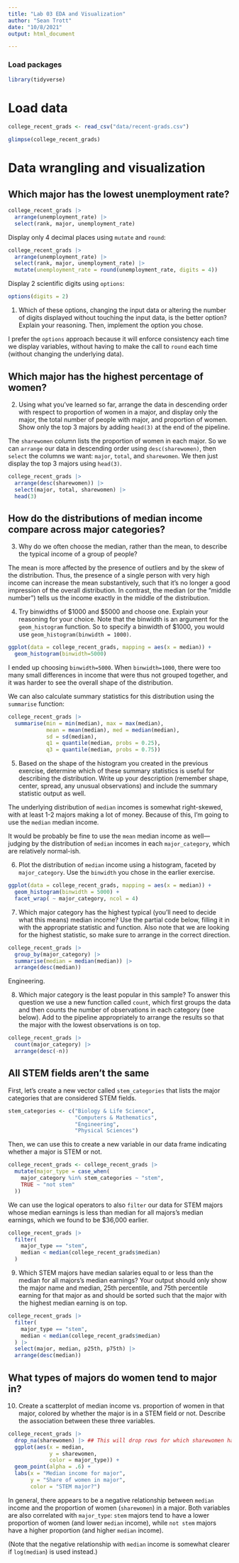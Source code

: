 ```yaml
---
title: "Lab 03 EDA and Visualization"
author: "Sean Trott"
date: "10/8/2021"
output: html_document

---
```



### Load packages

```r
library(tidyverse) 
```

# Load data

```r
college_recent_grads <- read_csv("data/recent-grads.csv")

glimpse(college_recent_grads)
```


# Data wrangling and visualization

## Which major has the lowest unemployment rate?


```r
college_recent_grads |>
  arrange(unemployment_rate) |>
  select(rank, major, unemployment_rate)
```

Display only 4 decimal places using `mutate` and `round`:

```r
college_recent_grads |>
  arrange(unemployment_rate) |>
  select(rank, major, unemployment_rate) |>
  mutate(unemployment_rate = round(unemployment_rate, digits = 4))
```

Display 2 scientific digits using `options`:

```r
options(digits = 2)
```

1. Which of these options, changing the input data or altering the 
number of digits displayed without touching the input data, is the better option? 
Explain your reasoning. Then, implement the option you chose.

I prefer the `options` approach because it will enforce consistency each time we display variables, without having to make the call to `round` each time (without changing the underlying data). 



## Which major has the highest percentage of women?

2. Using what you've learned so far, arrange the data in descending order with respect to proportion of women in a major, and display only the major, the total number of people with major, and proportion of women. Show only the top 3 majors by adding `head(3)` at the end of the pipeline.

The `sharewomen` column lists the proportion of women in each major. So we can `arrange` our data in descending order using `desc(sharewomen)`, then `select` the columns we want: `major`, `total`, and `sharewomen`. We then just display the top 3 majors using `head(3)`.

```r
college_recent_grads |>
  arrange(desc(sharewomen)) |>
  select(major, total, sharewomen) |>
  head(3)
```

## How do the distributions of median income compare across major categories?


3. Why do we often choose the median, rather than the mean, to 
describe the typical income of a group of people?

The mean is more affected by the presence of outliers and by the skew of the distribution. Thus, the presence of a single person with very high income can increase the mean substantively, such that it's no longer a good impression of the overall distribution. In contrast, the median (or the "middle number") tells us the income exactly in the middle of the distribution.

4. Try binwidths of $1000 and $5000 and choose one. Explain your reasoning for your choice. Note that the binwidth is an argument for the `geom_histogram` function. So to specify a binwidth of $1000, you would use 
`geom_histogram(binwidth = 1000)`.

```r
ggplot(data = college_recent_grads, mapping = aes(x = median)) +
  geom_histogram(binwidth=5000)

```

I ended up choosing `binwidth=5000`. When `binwidth=1000`, there were too many small differences in income that were thus not grouped together, and it was harder to see the overall shape of the distribution.

We can also calculate summary statistics for this distribution using the 
`summarise` function:

```r
college_recent_grads |>
  summarise(min = min(median), max = max(median),
            mean = mean(median), med = median(median),
            sd = sd(median), 
            q1 = quantile(median, probs = 0.25),
            q3 = quantile(median, probs = 0.75))
```


5. Based on the shape of the histogram you created in the 
previous exercise, determine which of these summary statistics is useful 
for describing the distribution. Write up your description (remember 
shape, center, spread, any unusual observations) and include the summary 
statistic output as well.

The underlying distribution of `median` incomes is somewhat right-skewed, with at least 1-2 majors making a lot of money. Because of this, I'm going to use the `median` median income. 

It would be probably be fine to use the `mean` median income as well---judging by the distribution of `median` incomes in each `major_category`, which are relatively normal-ish.

6. Plot the distribution of `median` income using a histogram, 
faceted by `major_category`. Use the `binwidth` you chose in the earlier 
exercise.


```r
ggplot(data = college_recent_grads, mapping = aes(x = median)) +
  geom_histogram(binwidth = 5000) +
  facet_wrap( ~ major_category, ncol = 4)
```


7. Which major category has the highest typical (you'll need 
to decide what this means) median income? Use the partial code below, 
filling it in with the appropriate statistic and function. Also note that we 
are looking for the highest statistic, so make sure to arrange in the correct 
direction. 

```r
college_recent_grads |>
  group_by(major_category) |>
  summarise(median = median(median)) |>
  arrange(desc(median))
```

Engineering.

8. Which major category is the least popular in this sample? 
To answer this question we use a new function called `count`, which first 
groups the data and then counts the number of observations in each category (see below). Add to the pipeline appropriately to arrange the results so 
that the major with the lowest observations is on top.

```r
college_recent_grads |>
  count(major_category) |>
  arrange(desc(-n))
```


## All STEM fields aren't the same

First, let's create a new vector called `stem_categories` that lists the 
major categories that are considered STEM fields.

```r
stem_categories <- c("Biology & Life Science",
                     "Computers & Mathematics",
                     "Engineering",
                     "Physical Sciences")
```

Then, we can use this to create a new variable in our data frame indicating 
whether a major is STEM or not.

```r
college_recent_grads <- college_recent_grads |>
  mutate(major_type = case_when(
    major_category %in% stem_categories ~ "stem",
    TRUE ~ "not stem"
  ))
```

We can use the logical operators to also `filter` our data for STEM majors 
whose median earnings is less than median for all majors's median earnings, 
which we found to be $36,000 earlier.

```r
college_recent_grads |>
  filter(
    major_type == "stem",
    median < median(college_recent_grads$median)
  )
```

9. Which STEM majors have median salaries equal to or less than the median for all majors's median earnings? Your output should only show 
the major name and median, 25th percentile, and 75th percentile earning for 
that major as and should be sorted such that the major with the highest 
median earning is on top.

```r
college_recent_grads |>
  filter(
    major_type == "stem",
    median < median(college_recent_grads$median)
  ) |>
  select(major, median, p25th, p75th) |>
  arrange(desc(median))
```

## What types of majors do women tend to major in?

10. Create a scatterplot of median income vs. proportion of 
women in that major, colored by whether the major is in a STEM field or not. Describe the association between these three variables.

```r
college_recent_grads |>
  drop_na(sharewomen) |> ## This will drop rows for which sharewomen has NA value
  ggplot(aes(x = median,
             y = sharewomen,
             color = major_type)) +
  geom_point(alpha = .6) +
  labs(x = "Median income for major",
       y = "Share of women in major",
       color = "STEM major?")
```

In general, there appears to be a negative relationship between `median` income and the proportion of women (`sharewomen`) in a major. Both variables are also correlated with `major_type`: `stem` majors tend to have a lower proportion of women (and lower `median` income), while `not stem` majors have a higher proportion (and higher `median` income).

(Note that the negative relationship with `median` income is somewhat clearer if `log(median`) is used instead.)
